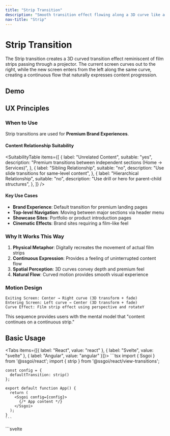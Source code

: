 ```yaml
---
title: "Strip Transition"
description: "Smooth transition effect flowing along a 3D curve like a film strip"
nav-title: "Strip"
---
```


# Strip Transition

The Strip transition creates a 3D curved transition effect reminiscent of film strips passing through a projector. The current screen curves out to the right, while the new screen enters from the left along the same curve, creating a continuous flow that naturally expresses content progression.

## Demo

<ViewTransitionDemo type="strip" />

## UX Principles

### When to Use

Strip transitions are used for **Premium Brand Experiences**.

#### Content Relationship Suitability

<SuitabilityTable
  items={[
    {
      label: "Unrelated Content",
      suitable: "yes",
      description: "Premium transitions between independent sections (Home → Services)",
    },
    {
      label: "Sibling Relationship",
      suitable: "no",
      description: "Use slide transitions for same-level content",
    },
    {
      label: "Hierarchical Relationship",
      suitable: "no",
      description: "Use drill or hero for parent-child structures",
    },
  ]}
/>

#### Key Use Cases

- **Brand Experience**: Default transition for premium landing pages
- **Top-level Navigation**: Moving between major sections via header menu
- **Showcase Sites**: Portfolio or product introduction pages
- **Cinematic Effects**: Brand sites requiring a film-like feel

### Why It Works This Way

1. **Physical Metaphor**: Digitally recreates the movement of actual film strips
2. **Continuous Expression**: Provides a feeling of uninterrupted content flow
3. **Spatial Perception**: 3D curves convey depth and premium feel
4. **Natural Flow**: Curved motion provides smooth visual experience

### Motion Design

```
Exiting Screen: Center → Right curve (3D transform + fade)
Entering Screen: Left curve → Center (3D transform + fade)
Curve Effect: Film strip effect using perspective and rotateY
```

This sequence provides users with the mental model that "content continues on a continuous strip."

## Basic Usage

<Tabs items={[{ label: "React", value: "react" }, { label: "Svelte", value: "svelte" }, { label: "Angular", value: "angular" }]}>
  <TabPanel value="react">
    ```tsx
    import { Ssgoi } from '@ssgoi/react';
    import { strip } from '@ssgoi/react/view-transitions';

    const config = {
      defaultTransition: strip()
    };

    export default function App() {
      return (
        <Ssgoi config={config}>
          {/* App content */}
        </Ssgoi>
      );
    }
    ```

  </TabPanel>
  <TabPanel value="svelte">
    ```svelte
    <script>
      import { Ssgoi } from '@ssgoi/svelte';
      import { strip } from '@ssgoi/svelte/view-transitions';

      const config = {
        defaultTransition: strip()
      };
    </script>

    <Ssgoi {config}>
      <slot />
    </Ssgoi>
    ```

  </TabPanel>
  <TabPanel value="angular">
    ```typescript
    import { Component } from "@angular/core";
    import { RouterOutlet } from "@angular/router";
    import { Ssgoi } from "@ssgoi/angular";
    import { strip } from "@ssgoi/angular/view-transitions";
    import type { SsgoiConfig } from "@ssgoi/angular";

    @Component({
      selector: "app-root",
      standalone: true,
      imports: [RouterOutlet, Ssgoi],
      template: `
        <div
          ssgoi
          [config]="config"
          style="position: relative; min-height: 100vh;"
        >
          <router-outlet />
        </div>
      `
    })
    export class AppComponent {
      config: SsgoiConfig = {
        defaultTransition: strip()
      };
    }
    ```
  </TabPanel>
</Tabs>

## Practical Examples

### Basic Usage (Recommended)

It's recommended to use strip transitions with default values:

<Tabs items={[{ label: "React", value: "react" }, { label: "Svelte", value: "svelte" }, { label: "Angular", value: "angular" }]}>
  <TabPanel value="react">
    ```tsx
    const config = {
      defaultTransition: strip()  // Recommended to use defaults
    };
    ```
  </TabPanel>
  <TabPanel value="svelte">
    ```svelte
    <script>
      const config = {
        defaultTransition: strip()  // Recommended to use defaults
      };
    </script>
    ```
  </TabPanel>
  <TabPanel value="angular">
    ```typescript
    import { Component } from "@angular/core";
    import { Ssgoi } from "@ssgoi/angular";
    import { strip } from "@ssgoi/angular/view-transitions";
    import type { SsgoiConfig } from "@ssgoi/angular";

    @Component({
      selector: "app-root",
      standalone: true,
      imports: [Ssgoi],
      template: `
        <div ssgoi [config]="config">
          <!-- App content -->
        </div>
      `
    })
    export class AppComponent {
      config: SsgoiConfig = {
        defaultTransition: strip()  // Recommended to use defaults
      };
    }
    ```
  </TabPanel>
</Tabs>

### Apply to Specific Routes

Apply to top-level navigation:

<Tabs items={[{ label: "React", value: "react" }, { label: "Svelte", value: "svelte" }, { label: "Angular", value: "angular" }]}>
  <TabPanel value="react">
    ```tsx
    const config = {
      transitions: [
        {
          from: '/home',
          to: '/about',
          transition: strip(),
          symmetric: true
        },
        {
          from: '/home',
          to: '/services',
          transition: strip(),
          symmetric: true
        }
      ]
    };
    ```
  </TabPanel>
  <TabPanel value="svelte">
    ```svelte
    <script>
      const config = {
        transitions: [
          {
            from: '/home',
            to: '/about',
            transition: strip(),
            symmetric: true
          },
          {
            from: '/home',
            to: '/services',
            transition: strip(),
            symmetric: true
          }
        ]
      };
    </script>
    ```
  </TabPanel>
  <TabPanel value="angular">
    ```typescript
    import { Component } from "@angular/core";
    import { Ssgoi } from "@ssgoi/angular";
    import { strip } from "@ssgoi/angular/view-transitions";
    import type { SsgoiConfig } from "@ssgoi/angular";

    @Component({
      selector: "app-root",
      standalone: true,
      imports: [Ssgoi],
      template: `
        <div ssgoi [config]="config">
          <!-- App content -->
        </div>
      `
    })
    export class AppComponent {
      config: SsgoiConfig = {
        transitions: [
          {
            from: '/home',
            to: '/about',
            transition: strip(),
            symmetric: true
          },
          {
            from: '/home',
            to: '/services',
            transition: strip(),
            symmetric: true
          }
        ]
      };
    }
    ```
  </TabPanel>
</Tabs>

## Accessibility

- Automatically minimizes 3D effects when `prefers-reduced-motion` is set
- Screen readers correctly recognize content changes during transitions
- Fully compatible with keyboard navigation

## Best Practices

### ✅ DO

- Use as default transition for landing pages
- Apply to top-level navigation (header menus)
- When providing premium brand experiences
- Portfolio or showcase sites
- **Set page backgrounds to transparent** (transition effects appear more beautiful)

### ❌ DON'T

- Use slide transitions for sibling content
- Use drill or hero for hierarchical navigation
- Not suitable for gallery internal navigation (slide recommended)
- Prefer defaults over option adjustments

## 💡 Design Tips

For the best visual effects when using Strip transitions:

```css
/* Set each page's background to transparent */
.page-content {
  background: transparent;
}

/* Apply unified background to layout component */
.layout-wrapper {
  background: linear-gradient(to bottom right, #fef3e9, #fce7f3);
}
```

This makes the film strip movement effect appear more natural and smooth during page transitions.
